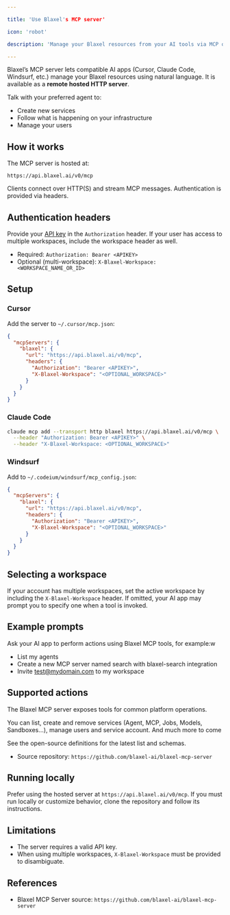 ```yaml
---

title: 'Use Blaxel's MCP server'

icon: 'robot'

description: 'Manage your Blaxel resources from your AI tools via MCP over HTTP.'

---
```


Blaxel’s MCP server lets compatible AI apps (Cursor, Claude Code, Windsurf, etc.) manage your Blaxel resources using natural language. It is available as a **remote hosted HTTP server**.

Talk with your preferred agent to:

- Create new services
- Follow what is happening on your infrastructure
- Manage your users

## How it works

The MCP server is hosted at:

```
https://api.blaxel.ai/v0/mcp
```

Clients connect over HTTP(S) and stream MCP messages. Authentication is provided via headers.

## Authentication headers

Provide your [API key](Security/Access-tokens) in the `Authorization` header. If your user has access to multiple workspaces, include the workspace header as well.

- Required: `Authorization: Bearer <APIKEY>`
- Optional (multi-workspace): `X-Blaxel-Workspace: <WORKSPACE_NAME_OR_ID>`

## Setup

### Cursor

Add the server to `~/.cursor/mcp.json`:

```json
{
  "mcpServers": {
    "blaxel": {
      "url": "https://api.blaxel.ai/v0/mcp",
      "headers": {
        "Authorization": "Bearer <APIKEY>",
        "X-Blaxel-Workspace": "<OPTIONAL_WORKSPACE>"
      }
    }
  }
}
```

### Claude Code

```bash
claude mcp add --transport http blaxel https://api.blaxel.ai/v0/mcp \
  --header "Authorization: Bearer <APIKEY>" \
  --header "X-Blaxel-Workspace: <OPTIONAL_WORKSPACE>"
```

### Windsurf

Add to `~/.codeium/windsurf/mcp_config.json`:

```json
{
  "mcpServers": {
    "blaxel": {
      "url": "https://api.blaxel.ai/v0/mcp",
      "headers": {
        "Authorization": "Bearer <APIKEY>",
        "X-Blaxel-Workspace": "<OPTIONAL_WORKSPACE>"
      }
    }
  }
}
```

## Selecting a workspace

If your account has multiple workspaces, set the active workspace by including the `X-Blaxel-Workspace` header. If omitted, your AI app may prompt you to specify one when a tool is invoked.

## Example prompts

Ask your AI app to perform actions using Blaxel MCP tools, for example:w

- List my agents
- Create a new MCP server named search with blaxel-search integration
- Invite test@mydomain.com to my workspace

## Supported actions

The Blaxel MCP server exposes tools for common platform operations.

You can list, create and remove services (Agent, MCP, Jobs, Models, Sandboxes…), manage users and service account. And much more to come

See the open-source definitions for the latest list and schemas.

- Source repository: `https://github.com/blaxel-ai/blaxel-mcp-server`

## Running locally

Prefer using the hosted server at `https://api.blaxel.ai/v0/mcp`. If you must run locally or customize behavior, clone the repository and follow its instructions.

## Limitations

- The server requires a valid API key.
- When using multiple workspaces, `X-Blaxel-Workspace` must be provided to disambiguate.

## References

- Blaxel MCP Server source: `https://github.com/blaxel-ai/blaxel-mcp-server`